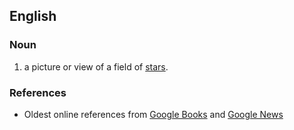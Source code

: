 ==English==

===Noun===
{{en-noun}}

# {{context|astronomy|lang=en}} a picture or view of a field of [[star]]s.

===References===
* Oldest online references from [http://books.google.com/books?q=starscape+date%3A0-1900 Google Books] and [http://news.google.com/archivesearch?q=starscape&as_hdate=1984 Google News]